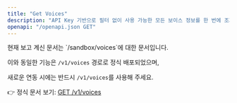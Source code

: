 ```yaml
---
title: "Get Voices"
description: "API Key 기반으로 필터 없이 사용 가능한 모든 보이스 정보를 한 번에 조회할 수 있는 기본 보이스 목록 API입니다."
openapi: "/openapi.json GET"
---
```


<Warning>
  현재 보고 계신 문서는 `/sandbox/voices`에 대한 문서입니다.

  이와 동일한 기능은 `/v1/voices` 경로로 정식 배포되었으며,

  새로운 연동 시에는 반드시 `/v1/voices`를 사용해 주세요.

  👉 정식 문서 보기: [GET /v1/voices](/ko/api-reference/endpoints/get-voices)
</Warning>